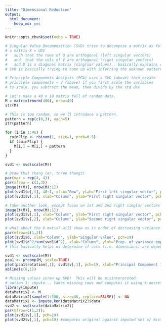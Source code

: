 ```yaml
---
title: "Dimensional Reduction"
output: 
  html_document:
    keep_md: yes
---
```


```r
knitr::opts_chunk$set(echo = TRUE)
```

```r
# Singular Value Decomposition (SVD) tries to decompose a matrix as follows
# a matrix X = UDV
#   such that the rows of U are orthogonal (left singular vectors)
#   and  that the cols of V are orthogonal (right singular vectors)
#   and D is a diagonal matrix (singluar values).. basically explains column-wise in decreasing variance
# SVD is basically trying to come up with inferring the unknown pattern(s) hidden in the data

# Principle Components Analysis (PCA) uses a SVD (above) then create
# principle components = V (above) if you first scale the variables
# to scale, you subtract the mean, then divide by the std dev

# Let's make a 40 x 10 matrix full of random data.
M = matrix(rnorm(400), nrow=40)
str(M)

# This is too random, so we'll introduce a pattern. 
pattern = rep(c(0,3), each=5)
str(pattern)

for (i in 1:40) {
  coinFlip <- rbinom(1, size=1, prob=0.5)
  if (coinFlip) {
    M[i,] = M[i,] + pattern
  }
}

svd1 <- svd(scale(M))

# Draw that thang (er, three thangz)
par(mar = rep(4, 4))
par(mfrow = c(1,3))
image(t(M)[, nrow(M):1])
plot(svd1$u[,1], 40:1, xlab="Row", ylab="First left singular vector", pch=19)
plot(svd1$v[,1], xlab="Column", ylab="First right singular vector", pch=19)

# take another look, except focus on 1st and 2nd right singlur vectors
image(t(M)[, nrow(M):1])
plot(svd1$v[,1], xlab="Column", ylab="First right singular vector", pch=19)
plot(svd1$v[,2], xlab="Column", ylab="Second right singular vector", pch=19)

# what about the D matix? will show us in order of decreasing variance
par(mfrow=c(1,2))
plot(svd1$d, xlab="Column", ylab="Singular value", pch=19)
plot(svd1$d^2/sum(svd1$d^2), xlab="Column", ylab="Prop. of variance explained", pch=19)
# this basically helps us determine if cols (i.e. dimensions) are dependent or independent

svd1 <- svd(scale(M))
pca1 <- prcomp(M, scale=TRUE)
plot(pca1$rotation[,1], svd1$v[,1], pch=19, xlab="Principal Component 1", ylab="Right Singular Vector 1")
abline(c(0,1))

# Missing values screw up SVD!  THis will be misinterpreted
# option 1: impute... takes missing rows and computes it using k-nearest neighbors
library(impute)
dataMatrix2 <- M
dataMatrix2[sample(1:100, size=40, replace=FALSE)] <- NA
dataMatrix2 <- impute.knn(dataMatrix2)$data
svd2 <- svd(scale(dataMatrix2))
par(mfrow=c(1,2));
plot(svd1$v[,1], pch=19)
plot(svd2$v[,1], pch=19) #compares original against imputed set w/ missing values.. somehow y-axis is inverted
```
